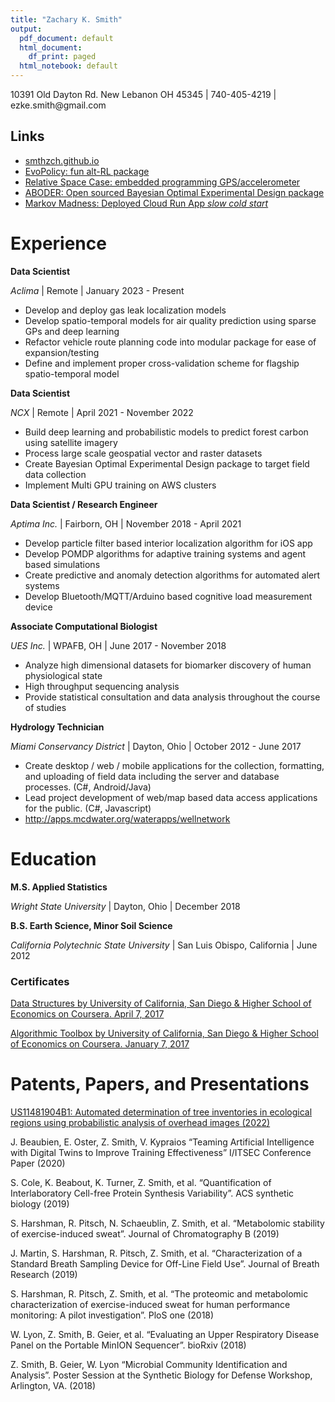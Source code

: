 ```yaml
---
title: "Zachary K. Smith"
output:
  pdf_document: default
  html_document:
    df_print: paged
  html_notebook: default
---
```


10391 Old Dayton Rd. New Lebanon OH 45345 | 740-405-4219 | ezke.smith@gmail.com

## Links

- [smthzch.github.io](https://smthzch.github.io)
- [EvoPolicy: fun alt-RL package](https://github.com/smthzch/evopolicy)
- [Relative Space Case: embedded programming GPS/accelerometer](https://github.com/smthzch/relative-space-case)
- [ABODER: Open sourced Bayesian Optimal Experimental Design package](https://github.com/ncx-co/aboder)
- [Markov Madness: Deployed Cloud Run App *slow cold start*](https://march-madness-327pch26ba-uc.a.run.app)


# Experience

**Data Scientist**

*Aclima* | Remote | January 2023 - Present

- Develop and deploy gas leak localization models
- Develop spatio-temporal models for air quality prediction using sparse GPs and deep learning
- Refactor vehicle route planning code into modular package for ease of expansion/testing
- Define and implement proper cross-validation scheme for flagship spatio-temporal model

**Data Scientist**

*NCX* | Remote | April 2021 - November 2022

- Build deep learning and probabilistic models to predict forest carbon using satellite imagery
- Process large scale geospatial vector and raster datasets
- Create Bayesian Optimal Experimental Design package to target field data collection
- Implement Multi GPU training on AWS clusters

**Data Scientist /  Research Engineer**

*Aptima Inc.* | Fairborn, OH | November 2018 - April 2021

- Develop particle filter based interior localization algorithm for iOS app
- Develop POMDP algorithms for adaptive training systems and agent based simulations
- Create predictive and anomaly detection algorithms for automated alert systems
- Develop Bluetooth/MQTT/Arduino based cognitive load measurement device

**Associate Computational Biologist**

*UES Inc.* | WPAFB, OH | June 2017 - November 2018

- Analyze high dimensional datasets for biomarker discovery of human physiological state
- High throughput sequencing analysis
- Provide statistical consultation and data analysis throughout the course of studies

**Hydrology Technician**

*Miami Conservancy District* | Dayton, Ohio | October 2012 - June 2017

- Create desktop / web / mobile applications for the collection, formatting, and uploading of field data including the server and database processes. (C#, Android/Java)
- Lead project development of web/map based data access applications for the public. (C#, Javascript)
- [http://apps.mcdwater.org/waterapps/wellnetwork](http://apps.mcdwater.org/waterapps/wellnetwork)


# Education

**M.S. Applied Statistics**

*Wright State University* | Dayton, Ohio | December 2018

**B.S. Earth Science, Minor Soil Science**

*California Polytechnic State University* | San Luis Obispo, California | June 2012


### Certificates

[Data Structures by University of California, San Diego & Higher School of Economics on
Coursera. April 7, 2017](https://www.coursera.org/account/accomplishments/verify/P8Z2EDU9U5EV)

[Algorithmic Toolbox by University of California, San Diego & Higher School of Economics
on Coursera. January 7, 2017](https://www.coursera.org/account/accomplishments/verify/8Y7YNSLQ3ZNP)

# Patents, Papers, and Presentations

[US11481904B1: Automated determination of tree inventories in ecological regions using probabilistic analysis of overhead images (2022)](https://patents.google.com/patent/US11481904B1/en?inventor=Holkesvik&oq=Holkesvik)

J. Beaubien, E. Oster, Z. Smith, V. Kypraios "Teaming Artificial Intelligence with 
Digital Twins to Improve Training Effectiveness" I/ITSEC Conference Paper (2020)

S. Cole, K. Beabout, K. Turner, Z. Smith, et al. “Quantification of Interlaboratory
Cell-free Protein Synthesis Variability”. ACS synthetic biology (2019)

S. Harshman, R. Pitsch, N. Schaeublin, Z. Smith, et al. “Metabolomic stability of
exercise-induced sweat”. Journal of Chromatography B (2019)

J. Martin, S. Harshman, R. Pitsch, Z. Smith, et al. “Characterization of a
Standard Breath Sampling Device for Off-Line Field Use”. Journal of Breath Research (2019)

S. Harshman, R. Pitsch, Z. Smith, et al. “The proteomic and metabolomic
characterization of exercise-induced sweat for human performance monitoring: A
pilot investigation”. PloS one (2018)

W. Lyon, Z. Smith, B. Geier, et al. “Evaluating an Upper Respiratory Disease Panel
on the Portable MinION Sequencer”. bioRxiv (2018)

Z. Smith, B. Geier, W. Lyon “Microbial Community Identification and Analysis”.
Poster Session at the Synthetic Biology for Defense Workshop, Arlington, VA. (2018)
